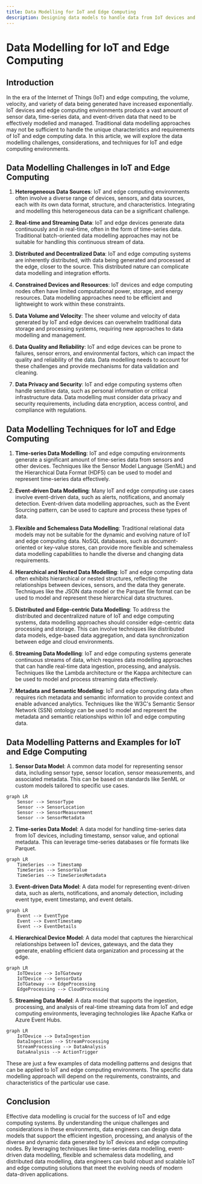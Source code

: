 ```yaml
---
title: Data Modelling for IoT and Edge Computing
description: Designing data models to handle data from IoT devices and edge computing environments
---
```


# Data Modelling for IoT and Edge Computing

## Introduction

In the era of the Internet of Things (IoT) and edge computing, the volume, velocity, and variety of data being generated have increased exponentially. IoT devices and edge computing environments produce a vast amount of sensor data, time-series data, and event-driven data that need to be effectively modelled and managed. Traditional data modelling approaches may not be sufficient to handle the unique characteristics and requirements of IoT and edge computing data. In this article, we will explore the data modelling challenges, considerations, and techniques for IoT and edge computing environments.

## Data Modelling Challenges in IoT and Edge Computing

1. **Heterogeneous Data Sources**: IoT and edge computing environments often involve a diverse range of devices, sensors, and data sources, each with its own data format, structure, and characteristics. Integrating and modelling this heterogeneous data can be a significant challenge.

2. **Real-time and Streaming Data**: IoT and edge devices generate data continuously and in real-time, often in the form of time-series data. Traditional batch-oriented data modelling approaches may not be suitable for handling this continuous stream of data.

3. **Distributed and Decentralized Data**: IoT and edge computing systems are inherently distributed, with data being generated and processed at the edge, closer to the source. This distributed nature can complicate data modelling and integration efforts.

4. **Constrained Devices and Resources**: IoT devices and edge computing nodes often have limited computational power, storage, and energy resources. Data modelling approaches need to be efficient and lightweight to work within these constraints.

5. **Data Volume and Velocity**: The sheer volume and velocity of data generated by IoT and edge devices can overwhelm traditional data storage and processing systems, requiring new approaches to data modelling and management.

6. **Data Quality and Reliability**: IoT and edge devices can be prone to failures, sensor errors, and environmental factors, which can impact the quality and reliability of the data. Data modelling needs to account for these challenges and provide mechanisms for data validation and cleaning.

7. **Data Privacy and Security**: IoT and edge computing systems often handle sensitive data, such as personal information or critical infrastructure data. Data modelling must consider data privacy and security requirements, including data encryption, access control, and compliance with regulations.

## Data Modelling Techniques for IoT and Edge Computing

1. **Time-series Data Modelling**: IoT and edge computing environments generate a significant amount of time-series data from sensors and other devices. Techniques like the Sensor Model Language (SenML) and the Hierarchical Data Format (HDF5) can be used to model and represent time-series data effectively.

2. **Event-driven Data Modelling**: Many IoT and edge computing use cases involve event-driven data, such as alerts, notifications, and anomaly detection. Event-driven data modelling approaches, such as the Event Sourcing pattern, can be used to capture and process these types of data.

3. **Flexible and Schemaless Data Modelling**: Traditional relational data models may not be suitable for the dynamic and evolving nature of IoT and edge computing data. NoSQL databases, such as document-oriented or key-value stores, can provide more flexible and schemaless data modelling capabilities to handle the diverse and changing data requirements.

4. **Hierarchical and Nested Data Modelling**: IoT and edge computing data often exhibits hierarchical or nested structures, reflecting the relationships between devices, sensors, and the data they generate. Techniques like the JSON data model or the Parquet file format can be used to model and represent these hierarchical data structures.

5. **Distributed and Edge-centric Data Modelling**: To address the distributed and decentralized nature of IoT and edge computing systems, data modelling approaches should consider edge-centric data processing and storage. This can involve techniques like distributed data models, edge-based data aggregation, and data synchronization between edge and cloud environments.

6. **Streaming Data Modelling**: IoT and edge computing systems generate continuous streams of data, which requires data modelling approaches that can handle real-time data ingestion, processing, and analysis. Techniques like the Lambda architecture or the Kappa architecture can be used to model and process streaming data effectively.

7. **Metadata and Semantic Modelling**: IoT and edge computing data often requires rich metadata and semantic information to provide context and enable advanced analytics. Techniques like the W3C's Semantic Sensor Network (SSN) ontology can be used to model and represent the metadata and semantic relationships within IoT and edge computing data.

## Data Modelling Patterns and Examples for IoT and Edge Computing

1. **Sensor Data Model**: A common data model for representing sensor data, including sensor type, sensor location, sensor measurements, and associated metadata. This can be based on standards like SenML or custom models tailored to specific use cases.

```mermaid
graph LR
    Sensor --> SensorType
    Sensor --> SensorLocation
    Sensor --> SensorMeasurement
    Sensor --> SensorMetadata
```

2. **Time-series Data Model**: A data model for handling time-series data from IoT devices, including timestamp, sensor value, and optional metadata. This can leverage time-series databases or file formats like Parquet.

```mermaid
graph LR
    TimeSeries --> Timestamp
    TimeSeries --> SensorValue
    TimeSeries --> TimeSeriesMetadata
```

3. **Event-driven Data Model**: A data model for representing event-driven data, such as alerts, notifications, and anomaly detection, including event type, event timestamp, and event details.

```mermaid
graph LR
    Event --> EventType
    Event --> EventTimestamp
    Event --> EventDetails
```

4. **Hierarchical Device Model**: A data model that captures the hierarchical relationships between IoT devices, gateways, and the data they generate, enabling efficient data organization and processing at the edge.

```mermaid
graph LR
    IoTDevice --> IoTGateway
    IoTDevice --> SensorData
    IoTGateway --> EdgeProcessing
    EdgeProcessing --> CloudProcessing
```

5. **Streaming Data Model**: A data model that supports the ingestion, processing, and analysis of real-time streaming data from IoT and edge computing environments, leveraging technologies like Apache Kafka or Azure Event Hubs.

```mermaid
graph LR
    IoTDevice --> DataIngestion
    DataIngestion --> StreamProcessing
    StreamProcessing --> DataAnalysis
    DataAnalysis --> ActionTrigger
```

These are just a few examples of data modelling patterns and designs that can be applied to IoT and edge computing environments. The specific data modelling approach will depend on the requirements, constraints, and characteristics of the particular use case.

## Conclusion

Effective data modelling is crucial for the success of IoT and edge computing systems. By understanding the unique challenges and considerations in these environments, data engineers can design data models that support the efficient ingestion, processing, and analysis of the diverse and dynamic data generated by IoT devices and edge computing nodes. By leveraging techniques like time-series data modelling, event-driven data modelling, flexible and schemaless data modelling, and distributed data modelling, data engineers can build robust and scalable IoT and edge computing solutions that meet the evolving needs of modern data-driven applications.